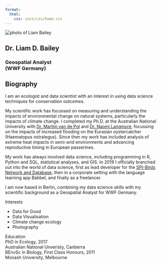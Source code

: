 ```yaml
---
format:
  html:
    css: inst/css/home.css
---
```


<!-- For some reason, this needs to be here (even if commented) -->
<!-- So that fontawesome can work... -->
<!-- {{< fa graduation-cap size=xl >}} -->

<!-- Load Academicons for Google Scholar -->
<link rel="stylesheet" href="https://cdn.jsdelivr.net/gh/jpswalsh/academicons@1/css/academicons.min.css">

<!-- Manually include HTML for my landing page -->
<!-- Adapted from https://maya.rbind.io/ -->
<section>

<!-- Start with my headshot, title and socials -->
<div class="img-bio">
  <!-- author-photo/name/title have custom styling in home.css -->
  <img class="author-photo" src="assets/profile.jpg" alt="photo of Liam Bailey"/>
  <h2 class="author-name">Dr. Liam D. Bailey</h2>
  <h3 class="author-title">Geospatial Analyst<br>(WWF Germany)</h3>
  <div class="social">
  <div class="cell">
  <!-- Twitter icon -->
  <div class="cell-output-display">
  <a href="https://twitter.com/ldbailey255">
  <i class="icon link fa-brands fa-twitter fa-xl"></i>
  </a>
  </div>
  <!-- Google scholar icon -->
  <div class="cell-output-display">
  <a href="https://scholar.google.de/citations?user=ys7AYRUAAAAJ&hl=en">
  <i class="icon link ai ai-google-scholar fa-xl"></i>
  </a>
  </div>
  <!-- GitHub icon -->
  <div class="cell-output-display">
  <a href="https://github.com/LiamDBailey">
  <i class="icon link fa-brands fa-github fa-xl"></i>
  </a>
  </div>
  <!-- Publon icon -->
  <div class="cell-output-display">
  <a href="https://publons.com/researcher/1193580/liam-d-bailey/">
  <i class="icon link ai ai-publons fa-xl"></i>
  </a>
  </div>
  </div>
  <!-- Need to add in a contact section below -->
  <!-- Add in LinkedIn -->
  </div>
</div>

<div class="bio">
<h1>Biography</h1>

I am an ecologist and data scientist with an interest in using data science techniques for conservation outcomes.

My scientific work has focussed on measuring and understanding the impacts of environmental change on natural systems, particularly the impacts of climate change. I completed my Ph.D. at the Australian National University with <a href = "https://research.jcu.edu.au/portfolio/martijn.vandepol/">Dr. Martijn van de Pol</a> and <a href = "https://biology.anu.edu.au/research/research-groups/langmore-group-avian-evolutionary-and-behavioural-ecology">Dr. Naomi Langmore</a>, focussing on the impacts of increased flooding on the Eurasian oystercatcher (Haematopus ostralegus). Since then my work has included analysis of extreme heat impacts in semi-arid environments and advancing reproductive timing in European passerines.

My work has always involved data science, including programming in R, Python and SQL, statistical analyses, and GIS. In 2019 I officially branched out into the world of data science, first as lead developer for the <a href = "https://spibirds.org/en" target="_blank">SPI-Birds Network and Database</a>, then in a corporate setting with the language learning app Babbel, and finally as a freelancer.

I am now based in Berlin, combining my data science skills with my scientific background as a Geospatial Analyst for WWF Germany.

  <div class="activities">
    
  <div class="interests">
  <span class="activity">Interests</span>
  <ul>
   <li>Data for Good</li>
   <li>Data Visualisation</li>
   <li>Climate change ecology</li>
   <li>Photography</li>
  </ul>
  </div>
  
<div class="education">
  <span class="activity">Education</span>
<div class="education-element">
<!-- TO DO: FIX FONTAWESOME ICONS SO THEY WORK WITH ACADEMICONS -->
<!-- <div class="icon"><i class="fa-solid fa-graduation-cap fa-lg"></i></div> -->
<div class="degree">PhD in Ecology, 2017</div>
<div class="school">Australian National Unveristy, Canberra</div>
</div>

<div class="education-element">
<!-- <div class="icon"><i class="fa-solid fa-graduation-cap fa-lg"></i></div> -->
<div class="degree">BEnvSc in Biology, First Class Honours, 2011</div>
<div class="school">Monash University, Melbourne</div>
</div>
</div>
  
</div>
</div>

</section>